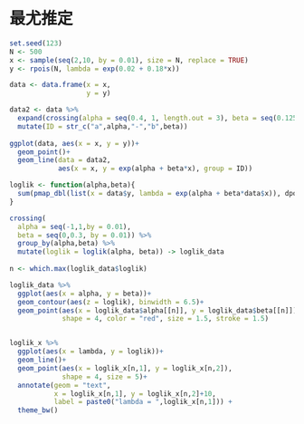 # 最尤推定  

```r
set.seed(123)
N <- 500
x <- sample(seq(2,10, by = 0.01), size = N, replace = TRUE)
y <- rpois(N, lambda = exp(0.02 + 0.18*x))

data <- data.frame(x = x,
                   y = y) 

data2 <- data %>% 
  expand(crossing(alpha = seq(0.4, 1, length.out = 3), beta = seq(0.125,0.2,length.out = 3)), nesting(x,y)) %>%
  mutate(ID = str_c("a",alpha,"-","b",beta))
  
ggplot(data, aes(x = x, y = y))+
  geom_point()+
  geom_line(data = data2,
            aes(x = x, y = exp(alpha + beta*x), group = ID))
```




```r
loglik <- function(alpha,beta){
  sum(pmap_dbl(list(x = data$y, lambda = exp(alpha + beta*data$x)), dpois, log = TRUE))
}

crossing(
  alpha = seq(-1,1,by = 0.01),
  beta = seq(0,0.3, by = 0.01)) %>% 
  group_by(alpha,beta) %>% 
  mutate(loglik = loglik(alpha, beta)) -> loglik_data
  
n <- which.max(loglik_data$loglik)

loglik_data %>% 
  ggplot(aes(x = alpha, y = beta))+
  geom_contour(aes(z = loglik), binwidth = 6.5)+
  geom_point(aes(x = loglik_data$alpha[[n]], y = loglik_data$beta[[n]]),
             shape = 4, color = "red", size = 1.5, stroke = 1.5)


loglik_x %>% 
  ggplot(aes(x = lambda, y = loglik))+
  geom_line()+
  geom_point(aes(x = loglik_x[n,1], y = loglik_x[n,2]),
             shape = 4, size = 5)+
  annotate(geom = "text",
           x = loglik_x[n,1], y = loglik_x[n,2]+10,
           label = paste0("lambda = ",loglik_x[n,1])) +
  theme_bw()
```

